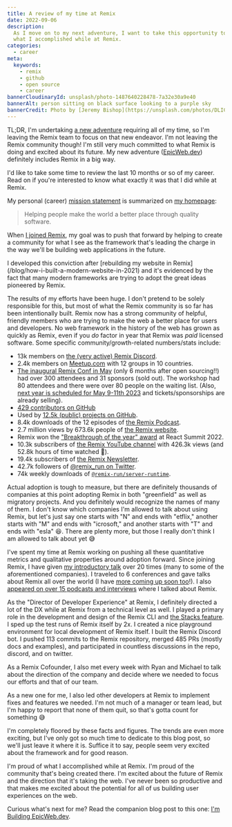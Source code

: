 ```yaml
---
title: A review of my time at Remix
date: 2022-09-06
description:
  As I move on to my next adventure, I want to take this opportunity to review
  what I accomplished while at Remix.
categories:
  - career
meta:
  keywords:
    - remix
    - github
    - open source
    - career
bannerCloudinaryId: unsplash/photo-1487640228478-7a32e30a9e40
bannerAlt: person sitting on black surface looking to a purple sky
bannerCredit: Photo by [Jeremy Bishop](https://unsplash.com/photos/DLICfSD33as)
---
```


TL;DR, I'm undertaking [a new adventure](/blog/i-m-building-epicweb-dev)
requiring all of my time, so I'm leaving the Remix team to focus on that new
endeavor. I'm not leaving the Remix community though! I'm still very much
committed to what Remix is doing and excited about its future. My new adventure
([EpicWeb.dev](https://EpicWeb.dev)) definitely includes Remix in a big way.

I'd like to take some time to review the last 10 months or so of my career. Read
on if you're interested to know what exactly it was that I did while at Remix.

My personal (career) [mission statement](/transparency#mission) is summarized on
[my homepage](/):

> Helping people make the world a better place through quality software.

When [I joined Remix](/blog/how-i-help-you-build-better-websites), my goal was
to push that forward by helping to create a community for what I see as the
framework that's leading the charge in the way we'll be building web
applications in the future.

<callout-info class="aside">
  I developed this conviction after [rebuilding my website in
  Remix](/blog/how-i-built-a-modern-website-in-2021) and it's evidenced by the
  fact that many modern frameworks are trying to adopt the great ideas pioneered
  by Remix.
</callout-info>

The results of my efforts have been huge. I don't pretend to be solely
responsible for this, but most of what the Remix community is so far has been
intentionally built. Remix now has a strong community of helpful, friendly
members who are trying to make the web a better place for users and developers.
No web framework in the history of the web has grown as quickly as Remix, even
if you _do_ factor in year that Remix was _paid_ licensed software. Some
specific community/growth-related numbers/stats include:

- 13k members on [the (very active) Remix Discord](https://rmx.as/discord).
- 2.4k members on [Meetup.com](https://rmx.as/meetup) with 12 groups in 10
  countries.
- [The inaugural Remix Conf in May](https://remix.run/conf/2022) (only 6 months
  after open sourcing!!) had over 300 attendees and 31 sponsors (sold out). The
  workshop had 80 attendees and there were over 80 people on the waiting list.
  (Also,
  [next year is scheduled for May 9-11th 2023](https://remix.run/conf/2023) and
  tickets/sponsorships are already selling).
- [429 contributors on GitHub](https://github.com/remix-run/remix/graphs/contributors)
- Used by
  [12.5k (public) projects on GitHub](https://github.com/remix-run/remix/network/dependents?package_id=UGFja2FnZS0yOTI1ODU4MDcz).
- 8.4k downloads of the 12 episodes of
  [the Remix Podcast](https://remix.transistor.fm/).
- 2.7 million views by 673.6k people of [the Remix website](https://remix.run).
- Remix won the
  ["Breakthrough of the year" award](https://twitter.com/ReactSummit/status/1539644608417783808)
  at React Summit 2022.
- 10.3k subscribers of
  [the Remix YouTube channel](https://www.youtube.com/c/Remix-Run) with 426.3k
  views (and 52.8k hours of time watched 🤯).
- 19.4k subscribers of [the Remix Newsletter](https://remix.run/newsletter).
- 42.7k followers of [@remix_run on Twitter](https://twitter.com/remix_run).
- 74k weekly downloads of
  [`@remix-run/server-runtime`](https://www.npmjs.com/package/@remix-run/server-runtime).

Actual adoption is tough to measure, but there are definitely thousands of
companies at this point adopting Remix in both "greenfield" as well as migratory
projects. And you definitely would recognize the names of many of them. I don't
know which companies I'm allowed to talk about using Remix, but let's just say
one starts with "N" and ends with "etflix," another starts with "M" and ends
with "icrosoft," and another starts with "T" and ends with "esla" 😆. There are
plenty more, but those I really don't think I am allowed to talk about yet 😅

I've spent my time at Remix working on pushing all these quantitative metrics
and qualitative properties around adoption forward. Since joining Remix, I have
given
[my introductory talk](https://kentcdodds.com/talks/building-excellent-user-experiences-with-remix)
over 20 times (many to some of the aforementioned companies). I traveled to 6
conferences and gave talks about Remix all over the world (I have
[more coming up soon too](/talks)!). I also
[appeared on over 15 podcasts and interviews](/appearances) where I talked about
Remix.

As the "Director of Developer Experience" at Remix, I definitely directed a lot
of the DX while at Remix from a technical level as well. I played a primary role
in the development and design of the Remix CLI and
[the Stacks feature](https://remix.run/blog/remix-stacks). I sped up the test
runs of Remix itself by 2x. I created a nice playground environment for local
development of Remix itself. I built the Remix Discord bot. I pushed 113 commits
to the Remix repository, merged 485 PRs (mostly docs and examples), and
participated in countless discussions in the repo, discord, and on twitter.

As a Remix Cofounder, I also met every week with Ryan and Michael to talk about
the direction of the company and decide where we needed to focus our efforts and
that of our team.

As a new one for me, I also led other developers at Remix to implement fixes and
features we needed. I'm not much of a manager or team lead, but I'm happy to
report that none of them quit, so that's gotta count for something 😅

I'm completely floored by these facts and figures. The trends are even more
exciting, but I've only got so much time to dedicate to this blog post, so we'll
just leave it where it is. Suffice it to say, people seem very excited about the
framework and for good reason.

I'm proud of what I accomplished while at Remix. I'm proud of the community
that's being created there. I'm excited about the future of Remix and the
direction that it's taking the web. I've never been so productive and that makes
me excited about the potential for all of us building user experiences on the
web.

Curious what's next for me? Read the companion blog post to this one:
[I'm Building EpicWeb.dev](/blog/i-m-building-epicweb-dev).
